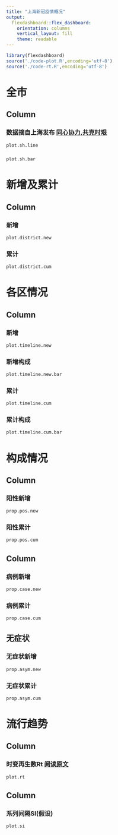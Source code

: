 ```yaml
---
title: "上海新冠疫情概况"
output: 
  flexdashboard::flex_dashboard:
    orientation: columns
    vertical_layout: fill
    theme: readable
---
```


```r
library(flexdashboard)
source('./code-plot.R',encoding='utf-8')
source('./code-rt.R',encoding='utf-8')
```

# 全市


Column {}
-----------------------------------------------------------------------

### 数据摘自上海发布 [同心协力,共克时艰](https://docs.qq.com/form/page/DWEh0V2FCdU5lWW9j)

```r
plot.sh.line
```

### 

```r
plot.sh.bar
```


# 新增及累计


Column {.tabset}
-----------------------------------------------------------------------

###  新增

```r
plot.district.new

```

### 累计
```r
plot.district.cum
```

# 各区情况


Column { .tabset }
-----------------------------------------------------------------------

### 新增

```r
plot.timeline.new

```

### 新增构成

```r
plot.timeline.new.bar

```

### 累计

```r
plot.timeline.cum
```

### 累计构成

```r
plot.timeline.cum.bar
```


# 构成情况

    
Column {data-width=333}
-------------------------------------
    
### 阳性新增
    
```r
prop.pos.new
```

### 阳性累计
    
```r
prop.pos.cum
```
Column {data-width=333}
-------------------------------------
   
### 病例新增

```r
prop.case.new
```   
 
### 病例累计
    
```r
prop.case.cum
```
无症状 {data-width=333}
-------------------------------------
   
### 无症状新增

```r
prop.asym.new
```   
 
### 无症状累计
    
```r
prop.asym.cum
```

<!-- # 居住地信息 -->


<!-- ```{r} -->
<!-- plot.map.location -->

<!-- ``` -->

# 流行趋势

Column { data-width=800 }
-------------------------
### 时变再生数Rt [阅读原文](https://blog-7gi7tsfg85e1922f-1257749604.ap-shanghai.app.tcloudbase.com/posts/epi/covid-rt.html)
```r
plot.rt

```

Column { data-width=400 }
-------------------------
### 系列间隔SI(假设)

```r
plot.si

```
